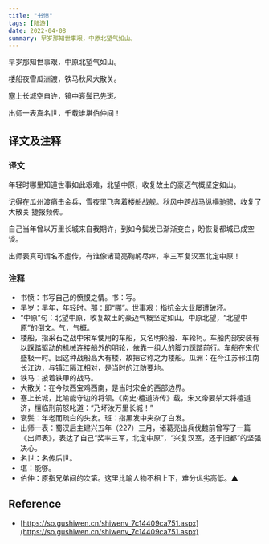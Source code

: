 ```yaml
---
title: "书愤"
tags: [陆游]
date: 2022-04-08
summary: 早岁那知世事艰，中原北望气如山。
---
```


早岁那知世事艰，中原北望气如山。

楼船夜雪瓜洲渡，铁马秋风大散关。

塞上长城空自许，镜中衰鬓已先斑。

出师一表真名世，千载谁堪伯仲间！

## 译文及注释

### 译文

年轻时哪里知道世事如此艰难，北望中原，收复故土的豪迈气概坚定如山。

记得在瓜州渡痛击金兵，雪夜里飞奔着楼船战舰。秋风中跨战马纵横驰骋，收复了大散关
捷报频传。

自己当年曾以万里长城来自我期许，到如今鬓发已渐渐变白，盼恢复都城已成空谈。

出师表真可谓名不虚传，有谁像诸葛亮鞠躬尽瘁，率三军复汉室北定中原！

### 注释

- 书愤：书写自己的愤恨之情。书：写。
- 早岁：早年，年轻时。那：即“哪”。世事艰：指抗金大业屡遭破坏。
- “中原”句：北望中原，收复故土的豪迈气概坚定如山。中原北望，“北望中原”的倒文。气，气概。
- 楼船，指采石之战中宋军使用的车船，又名明轮船、车轮柯。车船内部安装有以踩踏驱动的机械连接船外的明轮，依靠一组人的脚力踩踏前行。车船在宋代盛极一时。因这种战船高大有楼，故把它称之为楼船。瓜洲：在今江苏邗江南长江边，与镇江隔江相对，是当时的江防要地。
- 铁马：披着铁甲的战马。
- 大散关：在今陕西宝鸡西南，是当时宋金的西部边界。
- 塞上长城，比喻能守边的将领。《南史·檀道济传》载，宋文帝要杀大将檀道济，檀临刑前怒叱道：“乃坏汝万里长城！”
- 衰鬓：年老而疏白的头发。斑：指黑发中夹杂了白发。
- 出师一表：蜀汉后主建兴五年（227）三月，诸葛亮出兵伐魏前曾写了一篇《出师表》，表达了自己“奖率三军，北定中原”，“兴复汉室，还于旧都”的坚强决心。
- 名世：名传后世。
- 堪：能够。
- 伯仲：原指兄弟间的次第。这里比喻人物不相上下，难分优劣高低。▲

## Reference

- [https://so.gushiwen.cn/shiwenv_7c14409ca751.aspx](https://so.gushiwen.cn/shiwenv_7c14409ca751.aspx)
